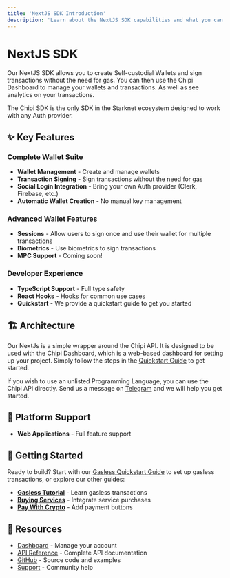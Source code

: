 ```yaml
---
title: 'NextJS SDK Introduction'
description: 'Learn about the NextJS SDK capabilities and what you can build with it'
---
```


# NextJS SDK

Our NextJS SDK allows you to create Self-custodial Wallets and sign transactions
without the need for gas. 
You can then use the Chipi Dashboard to manage your wallets and transactions. 
As well as see analytics on your transactions. 

The Chipi SDK is the only SDK in the Starknet ecosystem designed to work with any Auth provider.



## ✨ Key Features

### Complete Wallet Suite

- **Wallet Management** - Create and manage wallets
- **Transaction Signing** - Sign transactions without the need for gas
- **Social Login Integration** - Bring your own Auth provider (Clerk, Firebase, etc.)
- **Automatic Wallet Creation** - No manual key management

### Advanced Wallet Features

- **Sessions** - Allow users to sign once and use their wallet for multiple transactions
- **Biometrics** - Use biometrics to sign transactions
- **MPC Support** - Coming soon!

### Developer Experience
- **TypeScript Support** - Full type safety
- **React Hooks** - Hooks for common use cases
- **Quickstart** - We provide a quickstart guide to get you started

## 🏗️ Architecture

Our NextJs is a simple wrapper around the Chipi API.
It is designed to be used with the Chipi Dashboard,
which is a web-based dashboard for setting up your project.
Simply follow the steps in the [Quickstart Guide](/sdk/nextjs/gasless) to get started.

If you wish to use an unlisted Programming Language, you can use the Chipi API directly.
Send us a message on [Telegram](https://t.me/+e2qjHEOwImkyZDVh) and we will help you get started.


## 📱 Platform Support

- **Web Applications** - Full feature support

## 🚦 Getting Started

Ready to build? Start with our [Gasless Quickstart Guide](/sdk/nextjs/gasless) to set up gasless transactions, or explore our other guides:

- **[Gasless Tutorial](/sdk/nextjs/gasless-tutorial)** - Learn gasless transactions
- **[Buying Services](/sdk/nextjs/buying-services)** - Integrate service purchases
- **[Pay With Crypto](/sdk/nextjs/pay-with-crypto)** - Add payment buttons

## 🔗 Resources

- [Dashboard](https://dashboard.chipipay.com/) - Manage your account
- [API Reference](/sdk/api/quickstart) - Complete API documentation
- [GitHub](https://github.com/chipi-pay) - Source code and examples
- [Support](https://t.me/+e2qjHEOwImkyZDVh) - Community help 